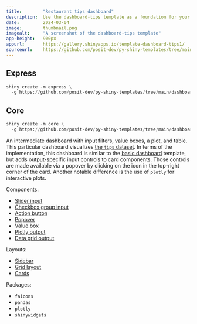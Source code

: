 ```yaml
---
title:        "Restaurant tips dashboard"
description:  Use the dashboard-tips template as a foundation for your next Shiny app.
date:         2024-03-04
image:        thumbnail.png
imagealt:     "A screenshot of the dashboard-tips template"
app-height:   900px
appurl:       https://gallery.shinyapps.io/template-dashboard-tips1/
sourceurl:    https://github.com/posit-dev/py-shiny-templates/tree/main/dashboard-tips
---
```


::: {.panel-tabset .shiny-mode-tabset  group="shiny-app-mode"}
## Express
``` python
shiny create -m express \
  -g https://github.com/posit-dev/py-shiny-templates/tree/main/dashboard-tips
```
## Core
``` python
shiny create -m core \
  -g https://github.com/posit-dev/py-shiny-templates/tree/main/dashboard-tips
```
:::


An intermediate dashboard with input filters, value boxes, a plot, and table.
This particular dashboard visualizes [the `tips` dataset](https://www.angela1c.com/projects/tips-project-files/part1/).
In terms of the implementation, this dashboard is similar to the [basic dashboard](/templates/dashboard-basic) template, but adds output-specific input controls to card components.
Those controls are made available via a popover by clicking on the icon in the top-right corner of the card.
Another notable difference is the use of `plotly` for interactive plots.


Components:

* [Slider input](/components/inputs/slider)
* [Checkbox group input](/components/inputs/checkbox-group)
* [Action button](/components/inputs/action-button)
* [Popover](https://shiny.posit.co/py/api/core/ui.popover.html)
* [Value box](/components/outputs/value-box)
* [Plotly output](/components/outputs/plot-plotly)
* [Data grid output](/components/outputs/data-grid)

Layouts:

* [Sidebar](/layouts/sidebars)
* [Grid layout](/layouts/arrange)
* [Cards](/layouts/panels-cards/#content-divided-by-cards)

Packages:

* `faicons`
* `pandas`
* `plotly`
* `shinywidgets`
